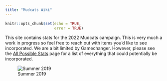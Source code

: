 ```yaml
---
title: "Mudcats Wiki"
---
```


```r
knitr::opts_chunk$set(echo = TRUE,
                      error = TRUE)
```

This site contains stats for the 2022 Mudcats campaign. 
This is very much a work in progress so feel free to reach out with items you'd like to see incorporated.
We are a bit limited by Gamechanger.
However, please see the [All Possible Stats](Gamechanger-Stats.html) page for a list of everything that could potentially be incorporated. 

![Summer 2019](Images/teamPic.png)
